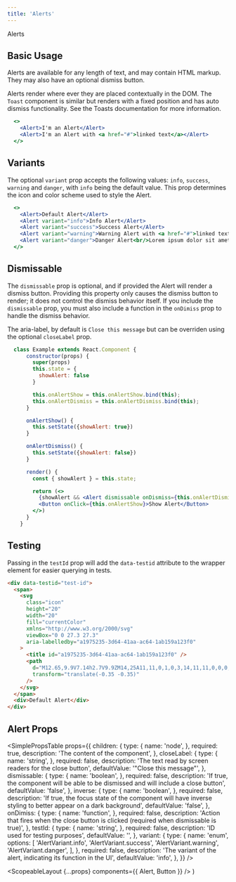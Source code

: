 ```yaml
---
title: 'Alerts'
---
```



<DocsHeading to="/design/alerts/" type="design">
  Alerts
</DocsHeading>

## Basic Usage

Alerts are available for any length of text, and may contain HTML markup. They may also have an optional dismiss button.

Alerts render where ever they are placed contextually in the DOM. The `Toast` component is similar but renders with a fixed position and has auto dismiss functionality.
See the <Link to="/api/toast/">Toasts documentation</Link> for more information.

```.jsx
  <>
    <Alert>I'm an Alert</Alert>
    <Alert>I'm an Alert with <a href="#">linked text</a></Alert>
  </>
```

## Variants

The optional `variant` prop accepts the following values: `info`, `success`, `warning` and `danger`, with `info` being the default value.
This prop determines the icon and color scheme used to style the Alert.

```.jsx
  <>
    <Alert>Default Alert</Alert>
    <Alert variant="info">Info Alert</Alert>
    <Alert variant="success">Success Alert</Alert>
    <Alert variant="warning">Warning Alert with <a href="#">linked text</a></Alert>
    <Alert variant="danger">Danger Alert<br/>Lorem ipsum dolor sit amet, consectetur adipiscing elit, sed do eiusmod tempor incididunt ut labore et dolore magna aliqua. Ut enim ad minim veniam, quis nostrud exercitation ullamco laboris nisi ut aliquip ex ea commodo consequat.</Alert>
  </>
```

## Dismissable

The `dismissable` prop is optional, and if provided the Alert will render a dismiss button.
Providing this property only causes the dismiss button to render; it does not control the dismiss behavior itself. If you include the `dismissable` prop,
you must also include a function in the `onDimiss` prop to handle the dismiss behavior.

The aria-label, by default is `Close this message` but can be overriden using the optional `closeLabel` prop.

```.jsx
  class Example extends React.Component {
      constructor(props) {
        super(props)
        this.state = {
          showAlert: false
        }

        this.onAlertShow = this.onAlertShow.bind(this);
        this.onAlertDismiss = this.onAlertDismiss.bind(this);
      }

      onAlertShow() {
        this.setState({showAlert: true})
      }

      onAlertDismiss() {
        this.setState({showAlert: false})
      }

      render() {
        const { showAlert } = this.state;

        return (<>
          {showAlert && <Alert dismissable onDismiss={this.onAlertDismiss}>Dismiss Me<br/>Lorem ipsum dolor sit amet, consectetur adipiscing elit, sed do eiusmod tempor incididunt ut labore et dolore magna aliqua. Ut enim ad minim veniam, quis nostrud exercitation ullamco laboris nisi ut aliquip ex ea commodo consequat.</Alert>}
          <Button onClick={this.onAlertShow}>Show Alert</Button>
        </>)
      }
    }
```

## Testing

Passing in the `testId` prop will add the `data-testid` attribute to the wrapper element for easier querying in tests.

```html
<div data-testid="test-id">
  <span>
    <svg
      class="icon"
      height="20"
      width="20"
      fill="currentColor"
      xmlns="http://www.w3.org/2000/svg"
      viewBox="0 0 27.3 27.3"
      aria-labelledby="a1975235-3d64-41aa-ac64-1ab159a123f0"
    >
      <title id="a1975235-3d64-41aa-ac64-1ab159a123f0" />
      <path
        d="M12.65,9.9V7.14h2.7V9.9ZM14,25A11,11,0,1,0,3,14,11,11,0,0,0,14,25ZM14,.35A13.65,13.65,0,1,1,.35,14,13.62,13.62,0,0,1,14,.35ZM12.65,20.86V12.65h2.7v8.21Z"
        transform="translate(-0.35 -0.35)"
      />
    </svg>
  </span>
  <div>Default Alert</div>
</div>
```

## Alert Props

<SimplePropsTable
  props={{
    children: {
      type: {
        name: 'node',
      },
      required: true,
      description: 'The content of the component',
    },
    closeLabel: {
      type: {
        name: 'string',
      },
      required: false,
      description: 'The text read by screen readers for the close button',
      defaultValue: '"Close this message"',
    },
    dismissable: {
      type: {
        name: 'boolean',
      },
      required: false,
      description:
        'If true, the component will be able to be dismissed and will include a close button',
      defaultValue: 'false',
    },
     inverse: {
      type: {
        name: 'boolean',
      },
      required: false,
      description:
        'If true, the focus state of the component will have inverse styling to better appear on a dark background',
      defaultValue: 'false',
    },
    onDimiss: {
      type: {
        name: 'function',
      },
      required: false,
      description:
        'Action that fires when the close button is clicked (required when dismissable is true)',
    },
    testId: {
      type: {
        name: 'string',
      },
      required: false,
      description: 'ID used for testing purposes',
      defaultValue: '',
    },
    variant: {
      type: {
        name: 'enum',
        options: [
          'AlertVariant.info',
          'AlertVariant.success',
          'AlertVariant.warning',
          'AlertVariant.danger',
        ],
      },
      required: false,
      description:
        'The variant of the alert, indicating its function in the UI',
      defaultValue: 'info',
    },
  }}
/>

  <ScopeableLayout {...props} components={{ Alert, Button }} />
)
